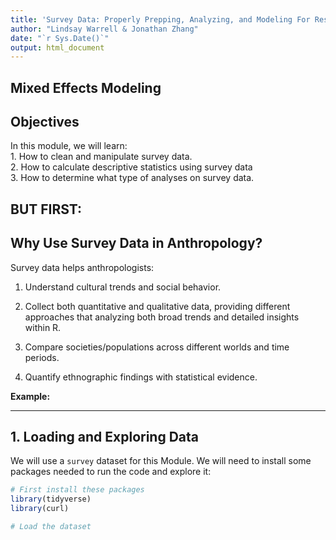 ---
title: 'Survey Data: Properly Prepping, Analyzing, and Modeling For Research'
author: "Lindsay Warrell & Jonathan Zhang"
date: "`r Sys.Date()`"
output: html_document
---

## **Mixed Effects Modeling**

## Objectives

| In this module, we will learn:
| 1. How to clean and manipulate survey data.
| 2. How to calculate descriptive statistics using survey data
| 3. How to determine what type of analyses on survey data.

## **BUT FIRST:**

## **Why Use Survey Data in Anthropology?**

Survey data helps anthropologists:

1.  Understand cultural trends and social behavior.

2.  Collect both quantitative and qualitative data, providing different approaches that analyzing both broad trends and detailed insights within R.

3.  Compare societies/populations across different worlds and time periods.

4.  Quantify ethnographic findings with statistical evidence.

**Example:**

------------------------------------------------------------------------

## **1. Loading and Exploring Data**

We will use a `survey` dataset for this Module. We will need to install some packages needed to run the code and explore it:

```{r}
# First install these packages
library(tidyverse)
library(curl)
```

```{r}
# Load the dataset
```
